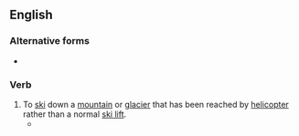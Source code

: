 {{also|heliski}}
==English==

===Alternative forms===
* {{l|en|heliski}}

===Verb===
{{en-verb|heli-ski}}

# To [[ski]] down a [[mountain]] or [[glacier]] that has been reached by [[helicopter]] rather than a normal [[ski lift]].
#* {{quote-text|lang=en|year=1997|author=Sharon Wood as cited in John Graham|title=Outdoor Leadership|page=106|passage=I've guided '''heli-ski''' trips where we've been dropped on top of beautiful, untouched, 30-degree slopes.}}